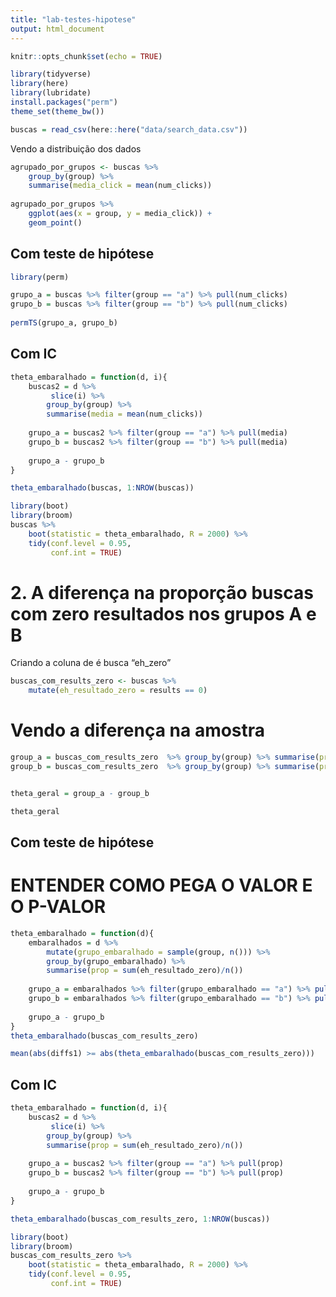 ```yaml
---
title: "lab-testes-hipotese"
output: html_document
---
```


```r
knitr::opts_chunk$set(echo = TRUE)
```

```r
library(tidyverse)
library(here)
library(lubridate)
install.packages("perm")
theme_set(theme_bw())
```

```r
buscas = read_csv(here::here("data/search_data.csv"))
```

Vendo a distribuição dos dados
```r
agrupado_por_grupos <- buscas %>%
    group_by(group) %>% 
    summarise(media_click = mean(num_clicks)) 
    
agrupado_por_grupos %>%
    ggplot(aes(x = group, y = media_click)) + 
    geom_point() 
```

## Com teste de hipótese

```r
library(perm)

grupo_a = buscas %>% filter(group == "a") %>% pull(num_clicks)
grupo_b = buscas %>% filter(group == "b") %>% pull(num_clicks)
    
permTS(grupo_a, grupo_b)
```

## Com IC
```r
theta_embaralhado = function(d, i){
    buscas2 = d %>% 
         slice(i) %>% 
        group_by(group) %>% 
        summarise(media = mean(num_clicks)) 
    
    grupo_a = buscas2 %>% filter(group == "a") %>% pull(media)
    grupo_b = buscas2 %>% filter(group == "b") %>% pull(media)
    
    grupo_a - grupo_b
}

theta_embaralhado(buscas, 1:NROW(buscas))
```


```r
library(boot)
library(broom)
buscas %>% 
    boot(statistic = theta_embaralhado, R = 2000) %>% 
    tidy(conf.level = 0.95, 
         conf.int = TRUE)
```


# 2. A diferença na proporção buscas com zero resultados nos grupos A e B

Criando a coluna de é busca "eh_zero"
```r
buscas_com_results_zero <- buscas %>%
    mutate(eh_resultado_zero = results == 0) 
```

# Vendo a diferença na amostra
```r
group_a = buscas_com_results_zero  %>% group_by(group) %>% summarise(prop_zero = sum(eh_resultado_zero)/n()) %>% filter(group == "a") %>% pull(prop_zero)
group_b = buscas_com_results_zero  %>% group_by(group) %>% summarise(prop_zero = sum(eh_resultado_zero)/n()) %>% filter(group == "b") %>% pull(prop_zero)


theta_geral = group_a - group_b

theta_geral
```

## Com teste de hipótese


# ENTENDER COMO PEGA O VALOR E O P-VALOR
```r
theta_embaralhado = function(d){
    embaralhados = d %>% 
        mutate(grupo_embaralhado = sample(group, n())) %>% 
        group_by(grupo_embaralhado) %>% 
        summarise(prop = sum(eh_resultado_zero)/n()) 
    
    grupo_a = embaralhados %>% filter(grupo_embaralhado == "a") %>% pull(prop)
    grupo_b = embaralhados %>% filter(grupo_embaralhado == "b") %>% pull(prop)
    
    grupo_a - grupo_b
}
theta_embaralhado(buscas_com_results_zero)
```

```r
mean(abs(diffs1) >= abs(theta_embaralhado(buscas_com_results_zero)))
```


## Com IC
```r
theta_embaralhado = function(d, i){
    buscas2 = d %>% 
         slice(i) %>% 
        group_by(group) %>% 
        summarise(prop = sum(eh_resultado_zero)/n()) 
    
    grupo_a = buscas2 %>% filter(group == "a") %>% pull(prop)
    grupo_b = buscas2 %>% filter(group == "b") %>% pull(prop)
    
    grupo_a - grupo_b
}

theta_embaralhado(buscas_com_results_zero, 1:NROW(buscas))
```


```r
library(boot)
library(broom)
buscas_com_results_zero %>% 
    boot(statistic = theta_embaralhado, R = 2000) %>% 
    tidy(conf.level = 0.95, 
         conf.int = TRUE)
```